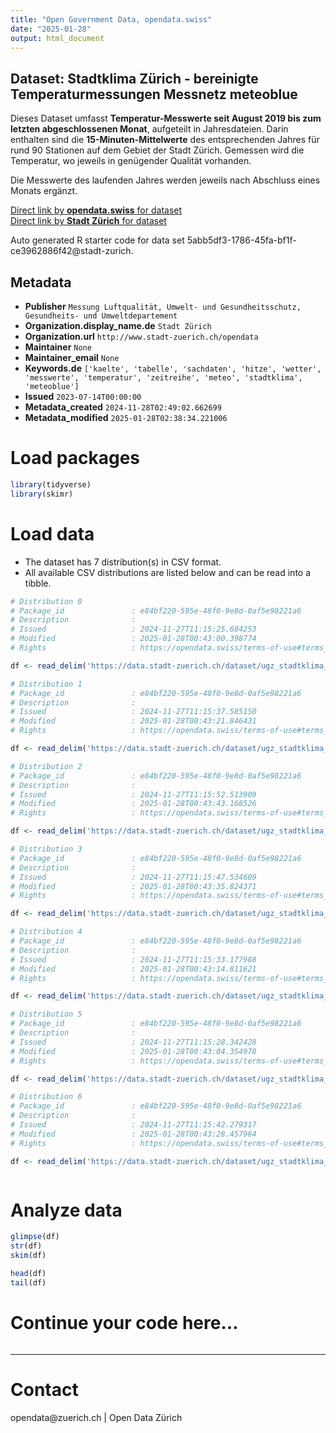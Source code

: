 ```yaml
---
title: "Open Government Data, opendata.swiss"
date: "2025-01-28"
output: html_document
---
```


## Dataset: Stadtklima Zürich - bereinigte Temperaturmessungen Messnetz meteoblue


Dieses Dataset umfasst **Temperatur-Messwerte seit August 2019 bis zum letzten abgeschlossenen Monat**, aufgeteilt in Jahresdateien. Darin enthalten sind die **15-Minuten-Mittelwerte** des entsprechenden Jahres für rund 90 Stationen auf dem Gebiet der Stadt Zürich. Gemessen wird die Temperatur, wo jeweils in genügender Qualität vorhanden.

Die Messwerte des laufenden Jahres werden jeweils nach Abschluss eines Monats ergänzt.


[Direct link by **opendata.swiss** for dataset](https://opendata.swiss/de/dataset/stadtklima-zurich-bereinigte-temperaturmessungen-messnetz-meteoblue)<br>
[Direct link by **Stadt Zürich** for dataset](https://data.stadt-zuerich.ch/dataset/ugz_stadtklima_zuerich_temperaturmessungen_messnetz_meteoblue)

Auto generated R starter code for data set 5abb5df3-1786-45fa-bf1f-ce3962886f42@stadt-zurich.

## Metadata

- **Publisher** `Messung Luftqualität, Umwelt- und Gesundheitsschutz, Gesundheits- und Umweltdepartement`
- **Organization.display_name.de** `Stadt Zürich`
- **Organization.url** `http://www.stadt-zuerich.ch/opendata`
- **Maintainer** `None`
- **Maintainer_email** `None`
- **Keywords.de** `['kaelte', 'tabelle', 'sachdaten', 'hitze', 'wetter', 'messwerte', 'temperatur', 'zeitreihe', 'meteo', 'stadtklima', 'meteoblue']`
- **Issued** `2023-07-14T00:00:00`
- **Metadata_created** `2024-11-28T02:49:02.662699`
- **Metadata_modified** `2025-01-28T02:38:34.221006`


# Load packages

```r

library(tidyverse)
library(skimr)

```

# Load data

-   The dataset has 7 distribution(s) in CSV format.
-   All available CSV distributions are listed below and can be read into a tibble.

```r

# Distribution 0
# Package_id               : e84bf220-595e-48f0-9e8d-0af5e98221a6
# Description              : 
# Issued                   : 2024-11-27T11:15:25.684253
# Modified                 : 2025-01-28T00:43:00.398774
# Rights                   : https://opendata.swiss/terms-of-use#terms_open

df <- read_delim('https://data.stadt-zuerich.ch/dataset/ugz_stadtklima_zuerich_temperaturmessungen_messnetz_meteoblue/download/ugz_stadtklima_zuerich_temperaturmessungen_messnetz_meteoblue_2019.csv')

# Distribution 1
# Package_id               : e84bf220-595e-48f0-9e8d-0af5e98221a6
# Description              : 
# Issued                   : 2024-11-27T11:15:37.585150
# Modified                 : 2025-01-28T00:43:21.846431
# Rights                   : https://opendata.swiss/terms-of-use#terms_open

df <- read_delim('https://data.stadt-zuerich.ch/dataset/ugz_stadtklima_zuerich_temperaturmessungen_messnetz_meteoblue/download/ugz_stadtklima_zuerich_temperaturmessungen_messnetz_meteoblue_2022.csv')

# Distribution 2
# Package_id               : e84bf220-595e-48f0-9e8d-0af5e98221a6
# Description              : 
# Issued                   : 2024-11-27T11:15:52.513909
# Modified                 : 2025-01-28T00:43:43.168526
# Rights                   : https://opendata.swiss/terms-of-use#terms_open

df <- read_delim('https://data.stadt-zuerich.ch/dataset/ugz_stadtklima_zuerich_temperaturmessungen_messnetz_meteoblue/download/ugz_stadtklima_zuerich_temperaturmessungen_messnetz_meteoblue_metadaten_qa.csv')

# Distribution 3
# Package_id               : e84bf220-595e-48f0-9e8d-0af5e98221a6
# Description              : 
# Issued                   : 2024-11-27T11:15:47.534609
# Modified                 : 2025-01-28T00:43:35.824371
# Rights                   : https://opendata.swiss/terms-of-use#terms_open

df <- read_delim('https://data.stadt-zuerich.ch/dataset/ugz_stadtklima_zuerich_temperaturmessungen_messnetz_meteoblue/download/ugz_stadtklima_zuerich_temperaturmessungen_messnetz_meteoblue_2024.csv')

# Distribution 4
# Package_id               : e84bf220-595e-48f0-9e8d-0af5e98221a6
# Description              : 
# Issued                   : 2024-11-27T11:15:33.177988
# Modified                 : 2025-01-28T00:43:14.811621
# Rights                   : https://opendata.swiss/terms-of-use#terms_open

df <- read_delim('https://data.stadt-zuerich.ch/dataset/ugz_stadtklima_zuerich_temperaturmessungen_messnetz_meteoblue/download/ugz_stadtklima_zuerich_temperaturmessungen_messnetz_meteoblue_2021.csv')

# Distribution 5
# Package_id               : e84bf220-595e-48f0-9e8d-0af5e98221a6
# Description              : 
# Issued                   : 2024-11-27T11:15:28.342428
# Modified                 : 2025-01-28T00:43:04.354978
# Rights                   : https://opendata.swiss/terms-of-use#terms_open

df <- read_delim('https://data.stadt-zuerich.ch/dataset/ugz_stadtklima_zuerich_temperaturmessungen_messnetz_meteoblue/download/ugz_stadtklima_zuerich_temperaturmessungen_messnetz_meteoblue_2020.csv')

# Distribution 6
# Package_id               : e84bf220-595e-48f0-9e8d-0af5e98221a6
# Description              : 
# Issued                   : 2024-11-27T11:15:42.279317
# Modified                 : 2025-01-28T00:43:28.457964
# Rights                   : https://opendata.swiss/terms-of-use#terms_open

df <- read_delim('https://data.stadt-zuerich.ch/dataset/ugz_stadtklima_zuerich_temperaturmessungen_messnetz_meteoblue/download/ugz_stadtklima_zuerich_temperaturmessungen_messnetz_meteoblue_2023.csv')



```

# Analyze data

```r

glimpse(df)
str(df)
skim(df)

head(df)
tail(df)

```

# Continue your code here...

```r

```

------------------------------------------------------------------------

# Contact

opendata@zuerich.ch | Open Data Zürich
